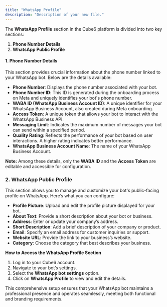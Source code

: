 ```yaml
---
title: "WhatsApp Profile"
description: "Description of your new file."
---
```


The **WhatsApp Profile** section in the  Cube6 platform is divided into two key sections:

1. **Phone Number Details**
2. **WhatsApp Public Profile**

#### **1. Phone Number Details**

This section provides crucial information about the phone number linked to your WhatsApp bot. Below are the details available:

- **Phone Number**: Displays the phone number associated with your bot.
- **Phone Number ID**: This ID is generated during the onboarding process on Meta and uniquely identifies your bot's phone number.
- **WABA ID (WhatsApp Business Account ID)**: A unique identifier for your WhatsApp Business Account, also created during Meta onboarding.
- **Access Token**: A unique token that allows your bot to interact with the WhatsApp Business API.
- **Messaging Limit**: Indicates the maximum number of messages your bot can send within a specified period.
- **Quality Rating**: Reflects the performance of your bot based on user interactions. A higher rating indicates better performance.
- **WhatsApp Business Account Name**: The name of your WhatsApp Business Account.

**Note:** Among these details, only the **WABA ID** and the **Access Token** are editable and accessible for configuration.

### **2. WhatsApp Public Profile**

This section allows you to manage and customize your bot's public-facing profile on WhatsApp. Here’s what you can configure:

- **Profile Picture**: Upload and edit the profile picture displayed for your bot.
- **About Text**: Provide a short description about your bot or business.
- **Address**: Enter or update your company’s address.
- **Short Description**: Add a brief description of your company or product.
- **Email**: Specify an email address for customer inquiries or support.
- **Website URL**: Provide the link to your business’s website.
- **Category**: Choose the category that best describes your business.

**How to Access the WhatsApp Profile Section**

1. Log in to your  Cube6 account.
2. Navigate to your bot’s settings.
3. Select the **WhatsApp bot settings** option.
4. Click on **WhatsApp Profile** to view and edit the details.

This comprehensive setup ensures that your WhatsApp bot maintains a professional presence and operates seamlessly, meeting both functional and branding requirements.